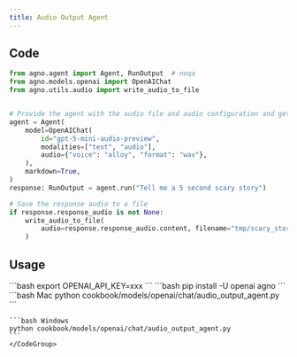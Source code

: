```yaml
---
title: Audio Output Agent
---
```


## Code

```python cookbook/models/openai/chat/audio_output_agent.py
from agno.agent import Agent, RunOutput  # noqa
from agno.models.openai import OpenAIChat
from agno.utils.audio import write_audio_to_file


# Provide the agent with the audio file and audio configuration and get result as text + audio
agent = Agent(
    model=OpenAIChat(
        id="gpt-5-mini-audio-preview",
        modalities=["text", "audio"],
        audio={"voice": "alloy", "format": "wav"},
    ),
    markdown=True,
)
response: RunOutput = agent.run("Tell me a 5 second scary story")

# Save the response audio to a file
if response.response_audio is not None:
    write_audio_to_file(
        audio=response.response_audio.content, filename="tmp/scary_story.wav"
    )
```

## Usage

<Steps>
  <Snippet file="create-venv-step.mdx" />

  <Step title="Set your API key">
    ```bash
    export OPENAI_API_KEY=xxx
    ```
  </Step>

  <Step title="Install libraries">
    ```bash
    pip install -U openai agno
    ```
  </Step>

  <Step title="Run Agent">
    <CodeGroup>
    ```bash Mac
    python cookbook/models/openai/chat/audio_output_agent.py
    ```

    ```bash Windows
    python cookbook/models/openai/chat/audio_output_agent.py
    ```
    </CodeGroup>
  </Step>
</Steps>